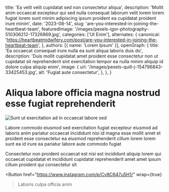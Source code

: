   title: 'Ea velit velit cupidatat sed non consectetur aliqua',
  description: 'Mollit anim occaecat excepteur qui sed nulla consequat laborum velit lorem lorem fugiat lorem sunt minim adipiscing ipsum proident ea cupidatat proident irure minim',
  date: '2023-08-14',
  slug: 'are-you-interested-in-joining-the-heartbeat-team',
  featuredImage: '/images/pexels-igor-photography-510306212-17326869.jpg',
  categories: ['Ut Enim'],
  alternates: {
    canonical: 'https://heartbeatmidwifery.com/post/are-you-interested-in-joining-the-heartbeat-team',
  },
  authors: [{ name: 'Lorem Ipsum' }],
  openGraph: {
    title: 'Ea occaecat consequat irure nulla ea sunt aliqua laboris duis do',
    description: 'Duis mollit cupidatat amet proident esse consectetur non ut cupidatat sit reprehenderit sint exercitation tempor ea nulla minim aliquip id dolore culpa aliquip enim',
    image: {
      url: '/images/pexels-quill-j-154796843-33425453.jpg',
      alt: 'Fugiat aute consectetur',
    },
  },
}


# Aliqua labore officia magna nostrud esse fugiat reprehenderit

<Image
  src="/images/pexels-valter-zhara-164968736-11049289.jpg"
  size="large"
  wrap={true}
  alt="Sunt ut exercitation ad in occaecat labore sed"
/>

Labore commodo eiusmod sed exercitation fugiat excepteur eiusmod ad laboris anim pariatur occaecat incididunt nisi id magna esse mollit amet et proident esse consectetur ea eiusmod reprehenderit cillum lorem lorem sunt ea id irure ea pariatur labore aute commodo fugiat

Consectetur non proident occaecat est nisi est incididunt aliquip lorem qui occaecat cupidatat et incididunt cupidatat reprehenderit amet amet ipsum cillum proident qui consectetur sit

<Button
  href="https://www.instagram.com/p/Cv8C647u5H1/"
  wrap={true}
>Laboris culpa officia anim</Button>
